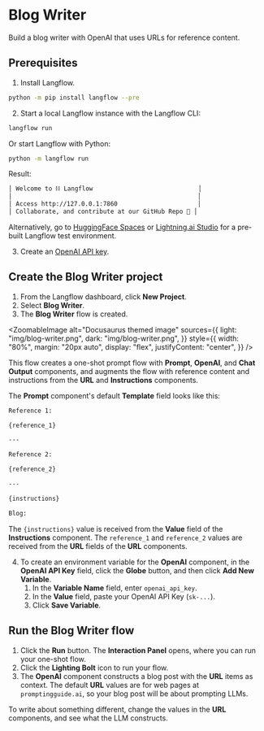 
# Blog Writer

Build a blog writer with OpenAI that uses URLs for reference content.

## Prerequisites

1. Install Langflow.
```bash
python -m pip install langflow --pre
```

2. Start a local Langflow instance with the Langflow CLI:
```bash
langflow run
```
Or start Langflow with Python:
```bash
python -m langflow run
```

Result:
```bash
│ Welcome to ⛓ Langflow                             │
│                                                   │
│ Access http://127.0.0.1:7860                      │
│ Collaborate, and contribute at our GitHub Repo 🚀 │
```

Alternatively, go to [HuggingFace Spaces](https://docs.langflow.org/getting-started/hugging-face-spaces) or [Lightning.ai Studio](https://lightning.ai/ogabrielluiz-8j6t8/studios/langflow) for a pre-built Langflow test environment.

3. Create an [OpenAI API key](https://platform.openai.com).

## Create the Blog Writer project

1. From the Langflow dashboard, click **New Project**.
2. Select **Blog Writer**.
3. The **Blog Writer** flow is created.

<ZoomableImage
  alt="Docusaurus themed image"
  sources={{
    light: "img/blog-writer.png",
    dark: "img/blog-writer.png",
  }}
  style={{
    width: "80%",
    margin: "20px auto",
    display: "flex",
    justifyContent: "center",
  }}
/>

This flow creates a one-shot prompt flow with **Prompt**, **OpenAI**, and **Chat Output** components, and augments the flow with reference content and instructions from the **URL** and **Instructions** components.

The **Prompt** component's default **Template** field looks like this:
```bash
Reference 1:

{reference_1}

---

Reference 2:

{reference_2}

---

{instructions}

Blog:

```

The `{instructions}` value is received from the **Value** field of the **Instructions** component.
The `reference_1` and `reference_2` values are received from the **URL** fields of the **URL** components.

4. To create an environment variable for the **OpenAI** component, in the **OpenAI API Key** field, click the **Globe** button, and then click **Add New Variable**.
    1. In the **Variable Name** field, enter `openai_api_key`.
    2. In the **Value** field, paste your OpenAI API Key (`sk-...`).
    3. Click **Save Variable**.

## Run the Blog Writer flow

1. Click the **Run** button.
The **Interaction Panel** opens, where you can run your one-shot flow.
2. Click the **Lighting Bolt** icon to run your flow.
3. The **OpenAI** component constructs a blog post with the **URL** items as context.
The default **URL** values are for web pages at `promptingguide.ai`, so your blog post will be about prompting LLMs.

To write about something different, change the values in the **URL** components, and see what the LLM constructs.